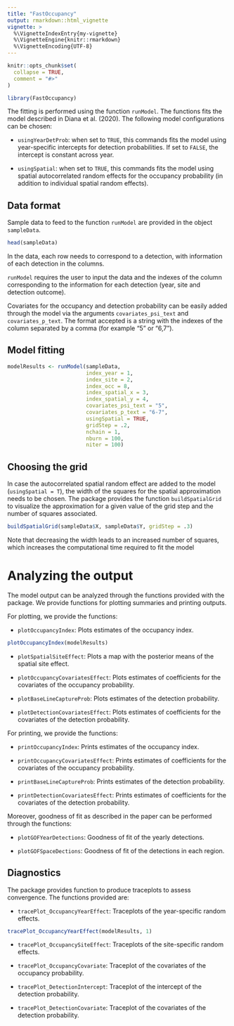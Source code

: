 ```yaml
---
title: "FastOccupancy"
output: rmarkdown::html_vignette
vignette: >
  %\VignetteIndexEntry{my-vignette}
  %\VignetteEngine{knitr::rmarkdown}
  %\VignetteEncoding{UTF-8}
---
```


```r
knitr::opts_chunk$set(
  collapse = TRUE,
  comment = "#>"
)
```


```r
library(FastOccupancy)
```


The fitting is performed using the function `runModel`. The functions fits the model described in Diana et al. (2020). The following model configurations can be chosen:


* `usingYearDetProb`: when set to `TRUE`, this commands fits the model using year-specific intercepts for detection probabilities. If set to `FALSE`, the intercept is constant across year.

* `usingSpatial`: when set to `TRUE`, this commands fits the model using spatial autocorrelated random effects for the occupancy probability (in addition to individual spatial random effects).


## Data format

Sample data to feed to the function `runModel` are provided in the object `sampleData`. 

```r
head(sampleData)
```

In the data, each row needs to correspond to a detection, with information of each detection in the columns.

`runModel` requires the user to input the data and the indexes of the column corresponding to the information for each detection (year, site and detection outcome).

Covariates for the occupancy and detection probability can be easily added through the model via the arguments `covariates_psi_text` and `covariates_p_text`. The format accepted is a string with the indexes of the column separated by a comma (for example "5" or "6,7").

## Model fitting

```r
modelResults <- runModel(sampleData, 
                         index_year = 1, 
                         index_site = 2, 
                         index_occ = 8, 
                         index_spatial_x = 3, 
                         index_spatial_y = 4, 
                         covariates_psi_text = "5", 
                         covariates_p_text = "6-7", 
                         usingSpatial = TRUE,
                         gridStep = .2, 
                         nchain = 1, 
                         nburn = 100,
                         niter = 100)  
```

## Choosing the grid

In case the autocorrelated spatial random effect are added to the model (`usingSpatial = T`), the width of the squares for the spatial approximation needs to be chosen. The package provides the function `buildSpatialGrid` to visualize the approximation for a given value of the grid step and the number of squares associated.

```r
buildSpatialGrid(sampleData$X, sampleData$Y, gridStep = .3)
```

Note that decreasing the width leads to an increased number of squares, which increases the computational time required to fit the model


# Analyzing the output

The model output can be analyzed through the functions provided with the package. We provide functions for plotting summaries and printing outputs.

For plotting, we provide the functions:

* `plotOccupancyIndex`: Plots estimates of the occupancy index.

```r
plotOccupancyIndex(modelResults)
```

* `plotSpatialSiteEffect`: Plots a map with the posterior means of the spatial site effect.

* `plotOccupancyCovariatesEffect`: Plots estimates of coefficients for the covariates of the occupancy probability.

* `plotBaseLineCaptureProb`: Plots estimates of the detection probability.

* `plotDetectionCovariatesEffect`: Plots estimates of coefficients for the covariates of the detection probability.

For printing, we provide the functions:

* `printOccupancyIndex`: Prints estimates of the occupancy index.

* `printOccupancyCovariatesEffect`: Prints estimates of coefficients for the covariates of the occupancy probability.

* `printBaseLineCaptureProb`: Prints estimates of the detection probability.

* `printDetectionCovariatesEffect`: Prints estimates of coefficients for the covariates of the detection probability.

Moreover, goodness of fit as described in the paper can be performed through the functions:

* `plotGOFYearDetections`: Goodness of fit of the yearly detections.

* `plotGOFSpaceDections`: Goodness of fit of the detections in each region.

## Diagnostics

The package provides function to produce traceplots to assess convergence. The functions provided are:

* `tracePlot_OccupancyYearEffect`: Traceplots of the year-specific random effects.

```r
tracePlot_OccupancyYearEffect(modelResults, 1)
```

* `tracePlot_OccupancySiteEffect`: Traceplots of the site-specific random effects.

* `tracePlot_OccupancyCovariate`: Traceplot of the covariates of the occupancy probability.

* `tracePlot_DetectionIntercept`: Traceplot of the intercept of the detection probability.

* `tracePlot_DetectionCovariate`: Traceplot of the covariates of the detection probability.



